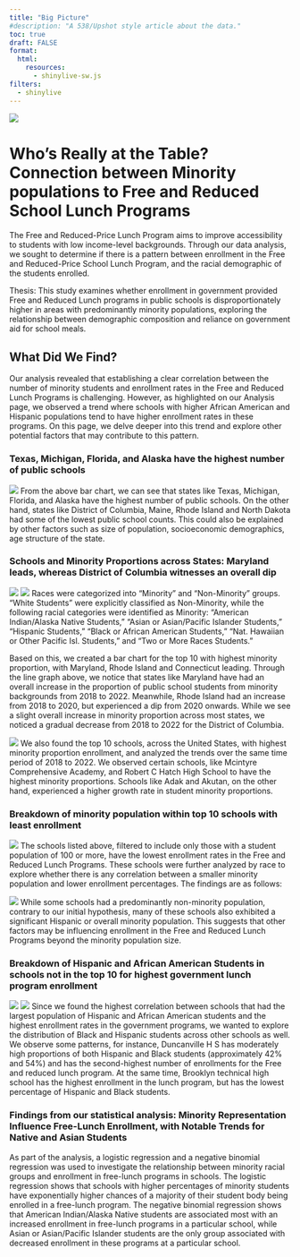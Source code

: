 ```yaml
---
title: "Big Picture"
#description: "A 538/Upshot style article about the data."
toc: true
draft: FALSE
format:
  html:
    resources: 
      - shinylive-sw.js
filters:
  - shinylive
---
```


![](images/schoolkids.jpg)

# Who's Really at the Table? Connection between Minority populations to Free and Reduced School Lunch Programs

The Free and Reduced-Price Lunch Program aims to improve accessibility to students with low income-level backgrounds. Through our data analysis, we sought to determine if there is a pattern between enrollment in the Free and Reduced-Price School Lunch Program, and the racial demographic of the students enrolled.

Thesis: This study examines whether enrollment in government provided Free and Reduced Lunch programs in public schools is disproportionately higher in areas with predominantly minority populations, exploring the relationship between demographic composition and reliance on government aid for school meals.

## What Did We Find?

Our analysis revealed that establishing a clear correlation between the number of minority students and enrollment rates in the Free and Reduced Lunch Programs is challenging. However, as highlighted on our Analysis page, we observed a trend where schools with higher African American and Hispanic populations tend to have higher enrollment rates in these programs. On this page, we delve deeper into this trend and explore other potential factors that may contribute to this pattern.

### Texas, Michigan, Florida, and Alaska have the highest number of public schools

![](images/schooldist.png)
From the above bar chart, we can see that states like Texas, Michigan, Florida, and Alaska have the highest number of public schools. On the other hand, states like District of Columbia, Maine, Rhode Island and North Dakota had some of the lowest public school counts. This could also be explained by other factors such as size of population, socioeconomic demographics, age structure of the state.

### Schools and Minority Proportions across States: Maryland leads, whereas District of Columbia witnesses an overall dip

![](images/states_highminority.png)
![](images/states_overtime.png)
Races were categorized into "Minority" and "Non-Minority" groups. "White Students" were explicitly classified as Non-Minority, while the following racial categories were identified as Minority: "American Indian/Alaska Native Students," "Asian or Asian/Pacific Islander Students," "Hispanic Students," "Black or African American Students," "Nat. Hawaiian or Other Pacific Isl. Students," and "Two or More Races Students."

Based on this, we created a bar chart for the top 10 with highest minority proportion, with Maryland, Rhode Island and Connecticut leading. Through the line graph above, we notice that states like Maryland have had an overall increase in the proportion of public school students from minority backgrounds from 2018 to 2022. Meanwhile, Rhode Island had an increase from 2018 to 2020, but experienced a dip from 2020 onwards. While we see a slight overall increase in minority proportion across most states, we noticed a gradual decrease from 2018 to 2022 for the District of Columbia.

![](images/school_overtime.png)
We also found the top 10 schools, across the United States, with highest minority proportion enrollment, and analyzed the trends over the same time period of 2018 to 2022. We observed certain schools, like Mcintyre Comprehensive Academy, and Robert C Hatch High School to have the highest minority proportions. Schools like Adak and Akutan, on the other hand, experienced a higher growth rate in student minority proportions.

### Breakdown of minority population within top 10 schools with least enrollment

![](images/output.png)
The schools listed above, filtered to include only those with a student population of 100 or more, have the lowest enrollment rates in the Free and Reduced Lunch Programs. These schools were further analyzed by race to explore whether there is any correlation between a smaller minority population and lower enrollment percentages. The findings are as follows:

![](images/lowestenroll.png)
While some schools had a predominantly non-minority population, contrary to our initial hypothesis, many of these schools also exhibited a significant Hispanic or overall minority population. This suggests that other factors may be influencing enrollment in the Free and Reduced Lunch Programs beyond the minority population size.

### Breakdown of Hispanic and African American Students in schools not in the top 10 for highest government lunch program enrollment

![](images/racedist.png)
![](images/lunchdist.png)
Since we found the highest correlation between schools that had the largest population of Hispanic and African American students and the highest enrollment rates in the government programs, we wanted to explore the distribution of Black and Hispanic students across other schools as well. We observe some patterns, for instance, Duncanville H S has moderately high proportions of both Hispanic and Black students (approximately 42% and 54%) and has the second-highest number of enrollments for the Free and reduced lunch program. At the same time, Brooklyn technical high school has the highest enrollment in the lunch program, but has the lowest percentage of Hispanic and Black students. 

### Findings from our statistical analysis: Minority Representation Influence Free-Lunch Enrollment, with Notable Trends for Native and Asian Students

As part of the analysis, a logistic regression and a negative binomial regression was used to investigate the relationship between minority racial groups and enrollment in free-lunch programs in schools. The logistic regression shows that schools with higher percentages of minority students have exponentially higher chances of a majority of their student body being enrolled in a free-lunch program. The negative binomial regression shows that American Indian/Alaska Native students are associated most with an increased enrollment in free-lunch programs in a particular school, while Asian or Asian/Pacific Islander students are the only group associated with decreased enrollment in these programs at a particular school.



